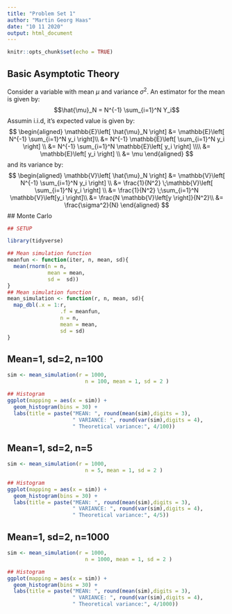 ```yaml
---
title: "Problem Set 1"
author: "Martin Georg Haas"
date: "10 11 2020"
output: html_document
---
```


```r
knitr::opts_chunk$set(echo = TRUE)
```

## Basic Asymptotic Theory

Consider a variable with mean $\mu$ and variance $\sigma^2$. An estimator for the mean is given by:
$$\hat{\mu}_N = N^{-1} \sum_{i=1}^N Y_i$$
Assumin i.i.d, it's expected value is given by:
$$
\begin{aligned}
\mathbb{E}\left[ \hat{\mu}_N \right] &= \mathbb{E}\left[ N^{-1} \sum_{i=1}^N y_i \right]\\
&= N^{-1} \mathbb{E}\left[ \sum_{i=1}^N y_i \right] \\
&= N^{-1} \sum_{i=1}^N \mathbb{E}\left[ y_i \right] \\\\
&= \mathbb{E}\left[ y_i \right] \\
&= \mu
\end{aligned}
$$
and its variance by:
$$
\begin{aligned}
\mathbb{V}\left[ \hat{\mu}_N \right] &= \mathbb{V}\left[ N^{-1} \sum_{i=1}^N y_i \right]  \\
&= \frac{1}{N^2} \;\mathbb{V}\left[  \sum_{i=1}^N y_i \right]  \\
&= \frac{1}{N^2} \;\sum_{i=1}^N \mathbb{V}\left[y_i \right]\\
&= \frac{N \mathbb{V}\left[y \right]}{N^2}\\
&= \frac{\sigma^2}{N}
\end{aligned}
$$
## Monte Carlo

```r
## SETUP

library(tidyverse)

## Mean simulation function
meanfun <- function(iter, n, mean, sd){
  mean(rnorm(n = n,
             mean = mean,
             sd =  sd))
}
## Mean simulation function
mean_simulation <- function(r, n, mean, sd){
  map_dbl(.x = 1:r,
                 .f = meanfun,
                 n = n,
                 mean = mean,
                 sd = sd)
}


```
## Mean=1, sd=2, n=100

```r
sim <- mean_simulation(r = 1000,
                         n = 100, mean = 1, sd = 2 )

## Histogram
ggplot(mapping = aes(x = sim)) +
  geom_histogram(bins = 30) +
  labs(title = paste("MEAN: ", round(mean(sim),digits = 3),
                     " VARIANCE: ", round(var(sim),digits = 4),
                     " Theoretical variance:", 4/100))

```
## Mean=1, sd=2, n=5

```r
sim <- mean_simulation(r = 1000,
                         n = 5, mean = 1, sd = 2 )

## Histogram
ggplot(mapping = aes(x = sim)) +
  geom_histogram(bins = 30) +
  labs(title = paste("MEAN: ", round(mean(sim),digits = 3),
                     " VARIANCE: ", round(var(sim),digits = 4),
                     " Theoretical variance:", 4/5))

```
## Mean=1, sd=2, n=1000

```r
sim <- mean_simulation(r = 1000,
                         n = 1000, mean = 1, sd = 2 )

## Histogram
ggplot(mapping = aes(x = sim)) +
  geom_histogram(bins = 30) +
  labs(title = paste("MEAN: ", round(mean(sim),digits = 3),
                     " VARIANCE: ", round(var(sim),digits = 4),
                     " Theoretical variance:", 4/1000))

```
